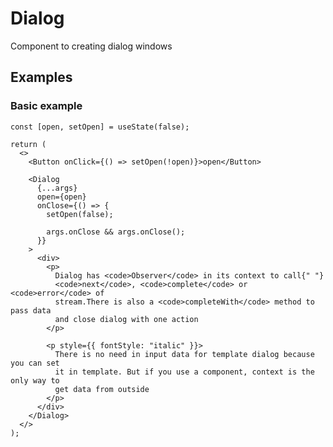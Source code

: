 <!-- DialogDocs.mdx -->



# Dialog

Component to creating dialog windows

<Props of={Dialog} />

## Examples

### Basic example

```tsx
const [open, setOpen] = useState(false);

return (
  <>
    <Button onClick={() => setOpen(!open)}>open</Button>

    <Dialog
      {...args}
      open={open}
      onClose={() => {
        setOpen(false);

        args.onClose && args.onClose();
      }}
    >
      <div>
        <p>
          Dialog has <code>Observer</code> in its context to call{" "}
          <code>next</code>, <code>complete</code> or <code>error</code> of
          stream.There is also a <code>completeWith</code> method to pass data
          and close dialog with one action
        </p>

        <p style={{ fontStyle: "italic" }}>
          There is no need in input data for template dialog because you can set
          it in template. But if you use a component, context is the only way to
          get data from outside
        </p>
      </div>
    </Dialog>
  </>
);
```
